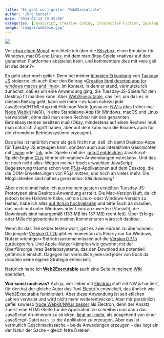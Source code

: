 ```yaml
---
title: "Es geht noch geiler: Web2Executable"
author: "Jörg Kantel"
date: "2024-02-12 20:35:00"
categories: [JavaScript, Creative Coding, Interactive Fiction, Spieleprogrammierung]
image: "images/web2exe.jpg"
---
```


[![](images/web2exe-b.jpg)](https://www.flickr.com/photos/schockwellenreiter/53524181232/)

Vor [etwa einen Monat](https://kantel.github.io/posts/2024010702_bitsybox/) berichtete ich über die [Bitsybox](https://ledoux.itch.io/bitsybox), einen Emulator für Windows, macOS und Linux, mit dem man Bitsy-Spiele »native« auf den genannten Plattformen abspielen kann, und kommentiere dies mit »wie geil ist das denn?«

Es geht aber noch geiler: Denn bei meiner [jüngsten Erkundung](https://kantel.github.io/posts/2024020801_tuesdayjs_update/) von [Tuesday JS](http://cognitiones.kantel-chaos-team.de/multimedia/spieleprogrammierung/tuesdayjs.html) stolperte ich auch über den Beitrag »[Creation html desctop app for windows macos and linux](https://kirill-live.itch.io/tuesday-js/devlog/241616/creation-html-desctop-app-for-windows-macos-and-linux)«. Im Kontext, in dem er stand, vermutete ich zunächst, daß es um eine Anwendung ging, die Tuesday-JS-Spiele für den Desktop fit machen kann. Aber [Web2Executable](https://github.com/nwutils/Web2Executable), das Teil, um das es in diesem Beitrag geht, kann viel mehr -- es kann nahezu jede JavaScript/HTML-App mit Hilfe von Node (genauer: [NW.js](https://github.com/nwutils/Web2Executable) (das früher mal [Node Webkit](http://cognitiones.kantel-chaos-team.de/webworking/frameworks/nodewebkit.html) hieß)), in eine Standalone-App für Windows, macOS und Linux verwandeln, ohne daß man einen Rechner mit den genannten Betriebssystemen besitzen muß (Okay, mindestens auf einen Rechner muß man natürlich Zugriff haben, aber auf dem kann man die Binaries auch für die »fremden« Betriebssysteme erzeugen).

Das alles ist natürlich mehr als geil: Nicht nur, daß ich damit Desktop-Apps für Tuesday JS erzeugen kann, sondern auch aus interaktiven Geschichten mit [Twine](http://cognitiones.kantel-chaos-team.de/multimedia/spieleprogrammierung/twine2.html) oder [Ink](http://cognitiones.kantel-chaos-team.de/multimedia/spieleprogrammierung/inkle.html), oder Spielen mit der [jüngst entdeckten](https://kantel.github.io/posts/2024021001_ctJS/) JavaScript-Spiele-Engine [Ct.js](http://cognitiones.kantel-chaos-team.de/multimedia/spieleprogrammierung/ctjs.html) könnte ich »native« Anwendungen »stricken«. Und das ist noch nicht alles: Wegen meiner frisch erwachten JavaScript Begeisterung träume schon von [P5.js](http://cognitiones.kantel-chaos-team.de/programmierung/creativecoding/processing/p5js.html)-Applikationen auf dem Desktop, die die DOM-Erweiterungen von P5.js nutzen, und noch an vieles mehr. Die Möglichkeiten sind nahezu grenzenlos. *Still dreaming!*

Aber erst einmal habe ich aus meinem [gestern erstellten](https://kantel.github.io/posts/2024021102_tuesdayjs_1st_steps/) Tuesday-JS-Prototypen eine Desktop-Anwendung erstellt. Die Mac-Version läuft, da ich jedoch keine Hardware habe, um die Linux- oder Windows-Version zu testen, habe ich alles [auf Itch.io hochgeladen](https://kantel.itch.io/poirots-abenteuer) und bitte Euch da draußen, das auch mal unter Windows oder Linux anzuwerfen (Vorsicht, die Downloads sind naturgemäß (133 MB bis 157 MB) recht fett). Über Erfolgs- oder Mißerfolgsberichte in meinen Kommentaren wäre ich dankbar.

Wenn Ihr das Teil selber testen wollt, gibt es zwei Hürden zu überwinden: Die jüngste [Version 0.7.2b](https://github.com/nwutils/Web2Executable/releases/tag/v0.7.2b) gibt es momentan als Binariy nur für Windows, Nutzer »richtiger« Betriebssysteme müssen auf die [Version 0.7.1b](https://github.com/nwutils/Web2Executable/releases/tag/v0.7.1b) zurückgreifen. Und Apple-Nutzer kämpfen wie gewohnt mit der Überfürsorge ihres Betriebssystems, das den Download als potentiell gefährlich einstuft. Dagegen hat vermutlich jede und jeder von Euch da draußen seine eigene Strategie entwickelt.

Natürlich habe ich **[Web2Executable](http://cognitiones.kantel-chaos-team.de/webworking/frameworks/web2executable.html)** auch eine Seite in [meinem Wiki](http://cognitiones.kantel-chaos-team.de/index.html) spendiert.

**War sonst noch was?** Ach ja, wer lieber mit [Electron](http://cognitiones.kantel-chaos-team.de/webworking/frameworks/electron.html) statt mit NW.js hantiert, für den hat der gleiche Autor das Tool [Electrify](http://cognitiones.kantel-chaos-team.de/webworking/frameworks/electrify.html) entwickelt, das ähnlich wie Web2Executable funktioniert. Aber diese Anwendung ist seit etlichen Jahren verwaist und wird nicht mehr weiterentwickelt. Aber mir persönlich gefiel sowieso [Node Webkit/NW.js besser](http://blog.schockwellenreiter.de/essays/nodewebkit01.html) als Electron, denn der Ansatz, zuerst eine HTML-Seite für die Applikation zu schreiben und dann das JavaScript drumherum zu stricken, [liegt mir mehr](http://blog.schockwellenreiter.de/2017/12/2017121105.html), als ausgehend von einer JavaScript-Datei `main.js` die Applikation zu erzeugen. Aber das ist vermutlich Geschmackssache -- beide Anwedungen erzeugen -- das liegt ein der Natur der Sache -- gleich fette Dateien.
